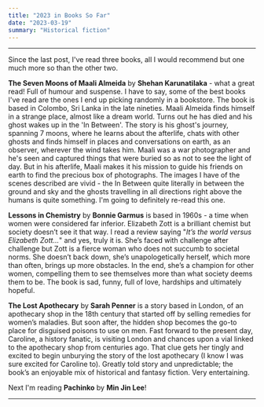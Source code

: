 ```yaml
---
title: "2023 in Books So Far"
date: "2023-03-19"
summary: "Historical fiction"
---
```


---

Since the last post, I've read three books, all I would recommend but one much more so than the other two.

**The Seven Moons of Maali Almeida** by **Shehan Karunatilaka** - what a great read! Full of humour and suspense. I have to say, some of the best books I've read are the ones I end up picking randomly in a bookstore.
The book is based in Colombo, Sri Lanka in the late nineties. Maali Almeida finds himself in a strange place, almost like a dream world. Turns out he has died and his ghost wakes up in the 'In Between'. The story is his ghost's journey, spanning 7 moons, where he learns about the afterlife, chats with other ghosts and finds himself in places and conversations on earth, as an observer, wherever the wind takes him. Maali was a war photographer and he's seen and captured things that were buried so as not to see the light of day. But in his afterlife, Maali makes it his mission to guide his friends on earth to find the precious box of photographs. The images I have of the scenes described are vivid - the In Between quite literally in between the ground and sky and the ghosts travelling in all directions right above the humans is quite something. I'm going to definitely re-read this one.

**Lessons in Chemistry** by **Bonnie Garmus** is based in 1960s - a time when women were considered far inferior. Elizabeth Zott is a brilliant chemist but society doesn’t see it that way. I read a review saying "_It’s the world versus Elizabeth Zott..._" and yes, truly it is. She’s faced with challenge after challenge but Zott is a fierce woman who does not succumb to societal norms. She doesn’t back down, she’s unapologetically herself, which more than often, brings up more obstacles. In the end, she’s a champion for other women, compelling them to see themselves more than what society deems them to be. The book is sad, funny, full of love, hardships and ultimately hopeful.

**The Lost Apothecary** by **Sarah Penner** is a story based in London, of an apothecary shop in the 18th century that started off by selling remedies for women’s maladies. But soon after, the hidden shop becomes the go-to place for disguised poisons to use on men. Fast forward to the present day, Caroline, a history fanatic, is visiting London and chances upon a vial linked to the apothecary shop from centuries ago. That clue gets her tingly and excited to begin unburying the story of the lost apothecary (I know I was sure excited for Caroline to). Greatly told story and unpredictable; the book’s an enjoyable mix of historical and fantasy fiction. Very entertaining.

Next I'm reading **Pachinko** by **Min Jin Lee**!

---
